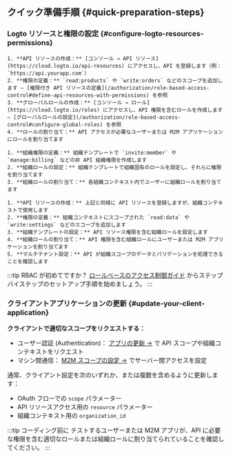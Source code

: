 
## クイック準備手順 \{#quick-preparation-steps}

### Logto リソースと権限の設定 \{#configure-logto-resources-permissions}

<Tabs groupId="permission-models">
  <TabItem value="global-api-resources" label="グローバル API リソース">

    1. **API リソースの作成：** [コンソール → API リソース](https://cloud.logto.io/api-resources) にアクセスし、API を登録します（例： `https://api.yourapp.com`）
    2. **権限の定義：** `read:products` や `write:orders` などのスコープを追加します – [権限付き API リソースの定義](/authorization/role-based-access-control#define-api-resources-with-permissions) を参照
    3. **グローバルロールの作成：** [コンソール → ロール](https://cloud.logto.io/roles) にアクセスし、API 権限を含むロールを作成します – [グローバルロールの設定](/authorization/role-based-access-control#configure-global-roles) を参照
    4. **ロールの割り当て：** API アクセスが必要なユーザーまたは M2M アプリケーションにロールを割り当てます

  </TabItem>
  <TabItem value="organization-permissions" label="組織（非 API）権限">

    1. **組織権限の定義：** 組織テンプレートで `invite:member` や `manage:billing` などの非 API 組織権限を作成します
    2. **組織ロールの設定：** 組織テンプレートで組織固有のロールを設定し、それらに権限を割り当てます
    3. **組織ロールの割り当て：** 各組織コンテキスト内でユーザーに組織ロールを割り当てます

  </TabItem>
  <TabItem value="organization-level-api-resources" label="組織レベル API リソース">

    1. **API リソースの作成：** 上記と同様に API リソースを登録しますが、組織コンテキストで使用します
    2. **権限の定義：** 組織コンテキストにスコープされた `read:data` や `write:settings` などのスコープを追加します
    3. **組織テンプレートの設定：** API リソース権限を含む組織ロールを設定します
    4. **組織ロールの割り当て：** API 権限を含む組織ロールにユーザーまたは M2M アプリケーションを割り当てます
    5. **マルチテナント設定：** API が組織スコープのデータとバリデーションを処理できることを確認します

  </TabItem>
</Tabs>

:::tip RBAC が初めてですか？
[ロールベースのアクセス制御ガイド](/authorization/role-based-access-control) からステップバイステップのセットアップ手順を始めましょう。
:::

### クライアントアプリケーションの更新 \{#update-your-client-application}

**クライアントで適切なスコープをリクエストする：**

- ユーザー認証 (Authentication)： [アプリの更新 →](/quick-starts) で API スコープや組織コンテキストをリクエスト
- マシン間通信： [M2M スコープの設定 →](/quick-starts/m2m) でサーバー間アクセスを設定

通常、クライアント設定を次のいずれか、または複数を含めるように更新します：

- OAuth フローでの `scope` パラメーター
- API リソースアクセス用の `resource` パラメーター
- 組織コンテキスト用の `organization_id`

:::tip コーディング前に
テストするユーザーまたは M2M アプリが、API に必要な権限を含む適切なロールまたは組織ロールに割り当てられていることを確認してください。
:::
